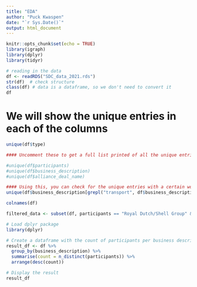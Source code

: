```yaml
---
title: "EDA"
author: "Puck Kwaspen"
date: "`r Sys.Date()`"
output: html_document
---
```


```r
knitr::opts_chunk$set(echo = TRUE)
library(igraph)
library(dplyr)
library(tidyr)
```

```r
# reading in the data
df <- readRDS("SDC_data_2021.rds")
str(df)  # check structure
class(df) # data is a dataframe, so we don't need to convert it
df
```

# We will show the unique entries in each of the columns

```r
unique(df$type)
```

```r
#### Uncomment these to get a full list printed of all the unique entries in a col

#unique(df$participants)
#unique(df$business_description)
#unique(df$alliance_deal_name)

#### Using this, you can check for the unique entries with a certain word in it (e.g. transport) add the word and column name
unique(df$business_description[grepl("transport", df$business_description)])

colnames(df)

```

```r
filtered_data <- subset(df, participants == "Royal Dutch/Shell Group" & participant_nation == "Netherlands")

# Load dplyr package
library(dplyr)

# Create a dataframe with the count of participants per business description
result_df <- df %>%
  group_by(business_description) %>%
  summarise(count = n_distinct(participants)) %>%
  arrange(desc(count))

# Display the result
result_df

```

